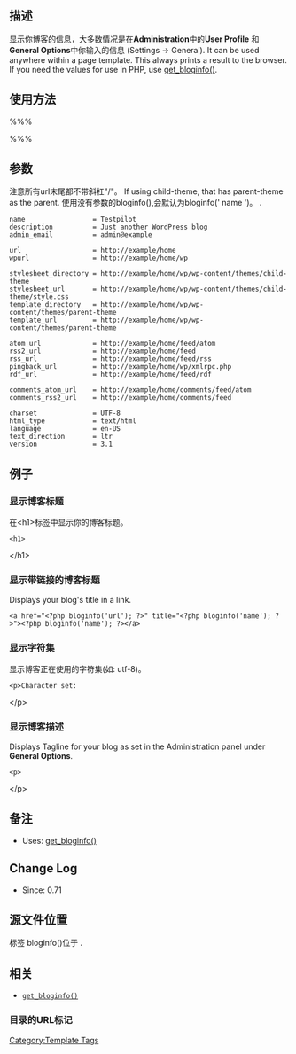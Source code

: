 {{Languages|
{{en|Template Tags/bloginfo}}
{{ja|テンプレートタグ/bloginfo}}
{{pt-br|Template Tags/bloginfo}}
{{zh-cn|模板标签/bloginfo}}
}}

== 描述 ==

显示你博客的信息，大多数情况是在'''Administration'''中的'''User Profile''' 和 '''General Options'''中你输入的信息 (Settings &rarr; General). It can be used anywhere within a page template. This always prints a result to the browser.  If you need the values for use in PHP, use [[Function Reference/get_bloginfo|get_bloginfo()]].

== 使用方法 ==

%%% <?php bloginfo( $show ); ?> %%%

== 参数 ==

注意所有url末尾都不带斜杠"/"。 If using  child-theme, that has parent-theme as the parent. 使用没有参数的bloginfo(),会默认为bloginfo(' name ')。
.

<pre>
name                 = Testpilot
description          = Just another WordPress blog
admin_email          = admin@example

url                  = http://example/home
wpurl                = http://example/home/wp

stylesheet_directory = http://example/home/wp/wp-content/themes/child-theme
stylesheet_url       = http://example/home/wp/wp-content/themes/child-theme/style.css
template_directory   = http://example/home/wp/wp-content/themes/parent-theme
template_url         = http://example/home/wp/wp-content/themes/parent-theme

atom_url             = http://example/home/feed/atom
rss2_url             = http://example/home/feed
rss_url              = http://example/home/feed/rss
pingback_url         = http://example/home/wp/xmlrpc.php
rdf_url              = http://example/home/feed/rdf

comments_atom_url    = http://example/home/comments/feed/atom
comments_rss2_url    = http://example/home/comments/feed

charset              = UTF-8
html_type            = text/html
language             = en-US
text_direction       = ltr
version              = 3.1
</pre>

== 例子 ==

=== 显示博客标题 ===

在&lt;h1&gt;标签中显示你的博客标题。

 &lt;h1&gt;<?php bloginfo('name'); ?>&lt;/h1&gt;

=== 显示带链接的博客标题 ===

Displays your blog's title in a link.

 &lt;a href=&#34;&lt;?php bloginfo('url'); ?&gt;&#34; title=&#34;&lt;?php bloginfo('name'); ?&gt;&#34;&gt;&lt;?php bloginfo('name'); ?>&lt;&#47;a&gt;

=== 显示字符集 ===

显示博客正在使用的字符集(如: utf-8)。

 &lt;p&gt;Character set: <?php bloginfo('charset'); ?> &lt;/p&gt;

=== 显示博客描述 ===

Displays Tagline for your blog as set in the Administration panel under '''General Options'''.

 &lt;p&gt;<?php bloginfo('description'); ?> &lt;/p&gt;

== 备注 ==

* Uses: [[Function_Reference/get_bloginfo|get_bloginfo()]]

== Change Log ==

* Since: 0.71

== 源文件位置 ==

标签 bloginfo()位于 {{Trac|wp-includes/general-template.php}}.

== 相关 ==
* [[Function_Reference/get_bloginfo|<tt>get_bloginfo()</tt>]]

=== 目录的URL标记 ===
{{Directory URL Tags}}

{{Tag Footer}}

[[Category:Template Tags]]
